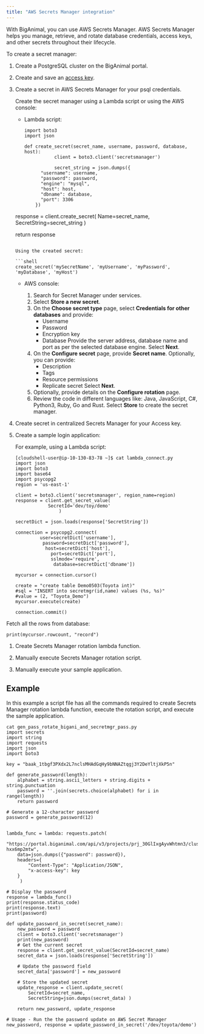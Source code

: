 ```yaml
---
title: "AWS Secrets Manager integration"
---
```


With BigAnimal, you can use AWS Secrets Manager. AWS Secrets Manager helps you manage, retrieve, and rotate database credentials, access keys, and other secrets throughout their lifecycle.

To create a secret manager:

1. Create a PostgreSQL cluster on the BigAnimal portal.

1. Create and save an [access key](../reference/access_key/#create-your-personal-access-key).

1. Create a secret in AWS Secrets Manager for your psql credentials. 

   Create the secret manager using a Lambda script or using the AWS console:

   - Lambda script:

     ```shell
     import boto3
     import json

     def create_secret(secret_name, username, password, database, host):
                client = boto3.client('secretsmanager')

                secret_string = json.dumps({
           "username": username,
           "password": password,
           "engine": "mysql",
           "host": host,
           "dbname": database,
           "port": 3306
         })

    response = client.create_secret(
        Name=secret_name,
        SecretString=secret_string
    )

    return response
    ```
    
    Using the created secret:

    ```shell
    create_secret('mySecretName', 'myUsername', 'myPassword', 'myDatabase', 'myHost')
    ```

   - AWS console:
   
     1. Search for Secret Manager under services.
     1. Select **Store a new secret**.
     1. On the **Choose secret type** page, select **Credentials for other databases**  and provide:
        - Username
        - Password
        - Encryption key
        - Database
          Provide the server address, database name and port as per the selected database engine. Select **Next**.
     1. On the **Configure secret** page, provide **Secret name**. Optionally, you can provide:
        - Description
        - Tags
        - Resource permissions
        - Replicate secret
        Select **Next**.
     1. Optionally, provide details on the **Configure rotation** page.
     1. Review the code in different languages like: Java, JavaScript, C#, Python3, Ruby, Go and Rust. Select **Store** to create the secret manager.

1. Create secret in centralized Secrets Manager for your Access key.

1. Create a sample login application:

   For example, using a Lambda script:

   ```shell
   [cloudshell-user@ip-10-130-83-78 ~]$ cat lambda_connect.py 
   import json
   import boto3
   import base64
   import psycopg2
   region = 'us-east-1'
   
   client = boto3.client('secretsmanager', region_name=region)
   response = client.get_secret_value(
               SecretId='dev/toy/demo'
                   )
   
   secretDict = json.loads(response['SecretString'])
   
   connection = psycopg2.connect(
            user=secretDict['username'], 
             password=secretDict['password'],
              host=secretDict['host'], 
                port=secretDict['port'],
                sslmode='require',
                 database=secretDict['dbname'])
   
   mycursor = connection.cursor()
   
   create = "create table Demo0503(Toyota int)"
   #sql = "INSERT into secretmgr(id,name) values (%s, %s)"
   #value = (2, "Toyota_Demo")
   mycursor.execute(create)
   
   connection.commit()
   ```

  Fetch all the rows from database:

   ```shell
   print(mycursor.rowcount, "record")
   ```

1. Create Secrets Manager rotation lambda function.

1. Manually execute Secrets Manager rotation script.

1. Manually execute your sample application.

## Example

In this example a script file has all the commands required to create Secrets Manager rotation lambda function, execute the rotation script, and execute the sample application.

```shell
cat gen_pass_rotate_bigani_and_secretmgr_pass.py 
import secrets
import string
import requests
import json
import boto3

key = "baak_1tbgf3PXdx2L7nclsMHAdGqHy9bNNAZtqgj3Y2DeYltjXkP5n"

def generate_password(length):
    alphabet = string.ascii_letters + string.digits + string.punctuation
    password = ''.join(secrets.choice(alphabet) for i in range(length))
    return password

# Generate a 12-character password
password = generate_password(12)


lambda_func = lambda: requests.patch(
    "https://portal.biganimal.com/api/v3/projects/prj_30GlIxgAyvWhtmn3/clusters/p-hxx6mp2mtw",
    data=json.dumps({"password": password}),
    headers={
        "Content-Type": "Application/JSON",
        "x-access-key": key
    }
     )

# Display the password
response = lambda_func()
print(response.status_code)
print(response.text)
print(password)

def update_password_in_secret(secret_name):
    new_password = password
    client = boto3.client('secretsmanager')
    print(new_password)
    # Get the current secret
    response = client.get_secret_value(SecretId=secret_name)
    secret_data = json.loads(response['SecretString'])

    # Update the password field
    secret_data['password'] = new_password

    # Store the updated secret
    update_response = client.update_secret(
        SecretId=secret_name,
        SecretString=json.dumps(secret_data) )

    return new_password, update_response

# Usage - Run the the password update on AWS Secret Manager
new_password, response = update_password_in_secret('/dev/toyota/demo')
```
   